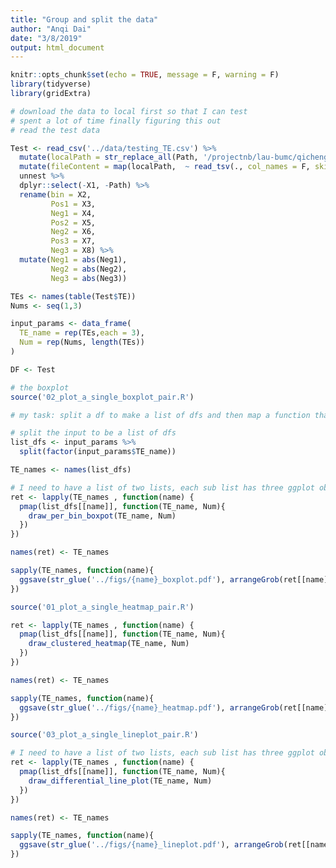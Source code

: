 ```yaml
---
title: "Group and split the data"
author: "Anqi Dai"
date: "3/8/2019"
output: html_document
---
```


```r
knitr::opts_chunk$set(echo = TRUE, message = F, warning = F)
library(tidyverse)
library(gridExtra)
```

```r
# download the data to local first so that I can test
# spent a lot of time finally figuring this out 
# read the test data

Test <- read_csv('../data/testing_TE.csv') %>%
  mutate(localPath = str_replace_all(Path, '/projectnb/lau-bumc/qichengm/projects/Lau_lab/human/HD_PD_project/miRNA/','../data/allTest/')) %>%
  mutate(fileContent = map(localPath,  ~ read_tsv(., col_names = F, skip = 1))) %>%
  unnest %>%
  dplyr::select(-X1, -Path) %>%
  rename(bin = X2,  
         Pos1 = X3,
         Neg1 = X4,
         Pos2 = X5,
         Neg2 = X6,
         Pos3 = X7,
         Neg3 = X8) %>%
  mutate(Neg1 = abs(Neg1),
         Neg2 = abs(Neg2),
         Neg3 = abs(Neg3))

TEs <- names(table(Test$TE))
Nums <- seq(1,3)

input_params <- data_frame(
  TE_name = rep(TEs,each = 3),
  Num = rep(Nums, length(TEs))
)

DF <- Test
```

```r
# the boxplot
source('02_plot_a_single_boxplot_pair.R')

# my task: split a df to make a list of dfs and then map a function that needs 2 inputs on each small df.

# split the input to be a list of dfs
list_dfs <- input_params %>%
  split(factor(input_params$TE_name)) 

TE_names <- names(list_dfs)

# I need to have a list of two lists, each sub list has three ggplot object
ret <- lapply(TE_names , function(name) {
  pmap(list_dfs[[name]], function(TE_name, Num){
    draw_per_bin_boxpot(TE_name, Num)
  })
})

names(ret) <- TE_names

sapply(TE_names, function(name){
  ggsave(str_glue('../figs/{name}_boxplot.pdf'), arrangeGrob(ret[[name]][[1]],ret[[name]][[2]],ret[[name]][[3]], nrow = 3) ,  width = 20, height = 36, dpi = 300) 
})
```


```r
source('01_plot_a_single_heatmap_pair.R')

ret <- lapply(TE_names , function(name) {
  pmap(list_dfs[[name]], function(TE_name, Num){
    draw_clustered_heatmap(TE_name, Num)
  })
})

names(ret) <- TE_names

sapply(TE_names, function(name){
  ggsave(str_glue('../figs/{name}_heatmap.pdf'), arrangeGrob(ret[[name]][[1]],ret[[name]][[2]],ret[[name]][[3]], nrow = 3), width = 20, height = 72, dpi = 300, limitsize = FALSE) 
})
```


```r
source('03_plot_a_single_lineplot_pair.R')

# I need to have a list of two lists, each sub list has three ggplot object
ret <- lapply(TE_names , function(name) {
  pmap(list_dfs[[name]], function(TE_name, Num){
    draw_differential_line_plot(TE_name, Num)
  })
})

names(ret) <- TE_names

sapply(TE_names, function(name){
  ggsave(str_glue('../figs/{name}_lineplot.pdf'), arrangeGrob(ret[[name]][[1]],ret[[name]][[2]],ret[[name]][[3]], nrow = 3) ,  width = 20, height = 36, dpi = 300) 
})
```

